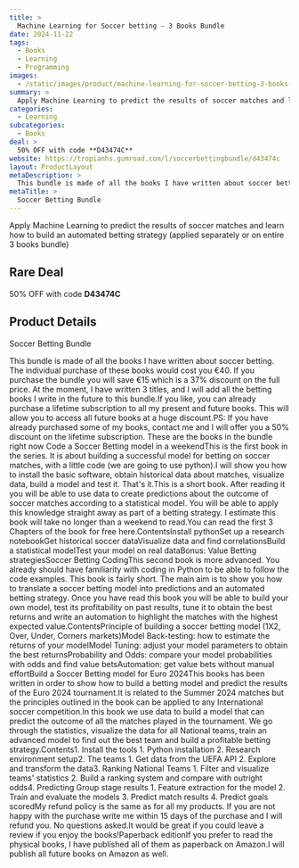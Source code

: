 ```yaml
---
title: >
  Machine Learning for Soccer betting - 3 Books Bundle
date: 2024-11-22
tags:
  - Books
  - Learning
  - Programming
images:
  - /static/images/product/machine-learning-for-soccer-betting-3-books-bundle/og-image.png
summary: >
  Apply Machine Learning to predict the results of soccer matches and learn how to build an automated betting strategy (applied separately or on entire 3 books bundle)
categories:
  - Learning
subcategories:
  - Books
deal: >
  50% OFF with code **D43474C**
website: https://tropianhs.gumroad.com/l/soccerbettingbundle/d43474c
layout: ProductLayout
metaDescription: >
  This bundle is made of all the books I have written about soccer betting. The individual purchase of these books would cost you €40. If you purchase the bundle you will save €15 which is a 37% discount on the full price. At the moment, I have written 3 titles, and I will add all the betting books I write in the future to this bundle.If you like, you can already purchase a lifetime subscription to all my present and future books. This will allow you to access all future books at a huge discount.PS: If you have already purchased some of my books, contact me and I will offer you a 50% discount on the lifetime subscription. These are the books in the bundle right now Code a Soccer Betting model in a weekendThis is the first book in the series. It is about building a successful model for betting on soccer matches, with a little code (we are going to use python).I will show you how to install the basic software, obtain historical data about matches, visualize data, build a model and test it. That's it.This is a short book. After reading it you will be able to use data to create predictions about the outcome of soccer matches according to a statistical model. You will be able to apply this knowledge straight away as part of a betting strategy. I estimate this book will take no longer than a weekend to read.You can read the first 3 Chapters of the book for free here.ContentsInstall pythonSet up a research notebookGet historical soccer dataVisualize data and find correlationsBuild a statistical modelTest your model on real dataBonus: Value Betting strategiesSoccer Betting CodingThis second book is more advanced. You already should have familiarity with coding in Python to be able to follow the code examples. This book is fairly short. The main aim is to show you how to translate a soccer betting model into predictions and an automated betting strategy. Once you have read this book you will be able to build your own model, test its profitability on past results, tune it to obtain the best returns and write an automation to highlight the matches with the highest expected value.ContentsPrinciple of building a soccer betting model (1X2, Over, Under, Corners markets)Model Back-testing: how to estimate the returns of your modelModel Tuning: adjust your model parameters to obtain the best returnsProbability and Odds: compare your model probabilities with odds and find value betsAutomation: get value bets without manual effortBuild a Soccer Betting model for Euro 2024This books has been written in order to show how to build a betting model and predict the results of the Euro 2024 tournament.It is related to the Summer 2024 matches but the principles outlined in the book can be applied to any International soccer competition.In this book we use data to build a model that can predict the outcome of all the matches played in the tournament. We go through the statistics, visualize the data for all National teams, train an advanced model to find out the best team and build a profitable betting strategy.Contents1. Install the tools 1. Python installation 2. Research environment setup2. The teams 1. Get data from the UEFA API 2. Explore and transform the data3. Ranking National Teams 1. Filter and visualize teams' statistics 2. Build a ranking system and compare with outright odds4. Predicting Group stage results 1. Feature extraction for the model 2. Train and evaluate the models 3. Predict match results 4. Predict goals scoredMy refund policy is the same as for all my products. If you are not happy with the purchase write me within 15 days of the purchase and I will refund you. No questions asked.It would be great if you could leave a review if you enjoy the books!Paperback editionIf you prefer to read the physical books, I have published all of them as paperback on Amazon.I will publish all future books on Amazon as well.
metaTitle: >
  Soccer Betting Bundle
---
```

Apply Machine Learning to predict the results of soccer matches and learn how to build an automated betting strategy (applied separately or on entire 3 books bundle)

## Rare Deal

50% OFF with code **D43474C**

## Product Details
Soccer Betting Bundle

This bundle is made of all the books I have written about soccer betting. The individual purchase of these books would cost you €40. If you purchase the bundle you will save €15 which is a 37% discount on the full price. At the moment, I have written 3 titles, and I will add all the betting books I write in the future to this bundle.If you like, you can already purchase a lifetime subscription to all my present and future books. This will allow you to access all future books at a huge discount.PS: If you have already purchased some of my books, contact me and I will offer you a 50% discount on the lifetime subscription. These are the books in the bundle right now Code a Soccer Betting model in a weekendThis is the first book in the series. It is about building a successful model for betting on soccer matches, with a little code (we are going to use python).I will show you how to install the basic software, obtain historical data about matches, visualize data, build a model and test it. That's it.This is a short book. After reading it you will be able to use data to create predictions about the outcome of soccer matches according to a statistical model. You will be able to apply this knowledge straight away as part of a betting strategy. I estimate this book will take no longer than a weekend to read.You can read the first 3 Chapters of the book for free here.ContentsInstall pythonSet up a research notebookGet historical soccer dataVisualize data and find correlationsBuild a statistical modelTest your model on real dataBonus: Value Betting strategiesSoccer Betting CodingThis second book is more advanced. You already should have familiarity with coding in Python to be able to follow the code examples. This book is fairly short. The main aim is to show you how to translate a soccer betting model into predictions and an automated betting strategy. Once you have read this book you will be able to build your own model, test its profitability on past results, tune it to obtain the best returns and write an automation to highlight the matches with the highest expected value.ContentsPrinciple of building a soccer betting model (1X2, Over, Under, Corners markets)Model Back-testing: how to estimate the returns of your modelModel Tuning: adjust your model parameters to obtain the best returnsProbability and Odds: compare your model probabilities with odds and find value betsAutomation: get value bets without manual effortBuild a Soccer Betting model for Euro 2024This books has been written in order to show how to build a betting model and predict the results of the Euro 2024 tournament.It is related to the Summer 2024 matches but the principles outlined in the book can be applied to any International soccer competition.In this book we use data to build a model that can predict the outcome of all the matches played in the tournament. We go through the statistics, visualize the data for all National teams, train an advanced model to find out the best team and build a profitable betting strategy.Contents1. Install the tools 1. Python installation 2. Research environment setup2. The teams 1. Get data from the UEFA API 2. Explore and transform the data3. Ranking National Teams 1. Filter and visualize teams' statistics 2. Build a ranking system and compare with outright odds4. Predicting Group stage results 1. Feature extraction for the model 2. Train and evaluate the models 3. Predict match results 4. Predict goals scoredMy refund policy is the same as for all my products. If you are not happy with the purchase write me within 15 days of the purchase and I will refund you. No questions asked.It would be great if you could leave a review if you enjoy the books!Paperback editionIf you prefer to read the physical books, I have published all of them as paperback on Amazon.I will publish all future books on Amazon as well.
